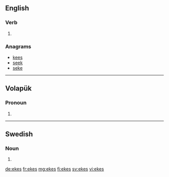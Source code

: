 ==English==

===Verb===
{{head|en}}

# {{en-third-person singular of|eke}}

===Anagrams===
* [[kees#English|kees]]
* [[seek#English|seek]]
* [[seke#English|seke]]

----

==Volapük==

===Pronoun===
{{head|vo|pronoun form}}

# {{inflection of|ek||dat|p|lang=vo}}

----

==Swedish==

===Noun===
{{head|sv|noun form}}

# {{sv-noun-form-indef-gen|eke}}

[[de:ekes]]
[[fr:ekes]]
[[mg:ekes]]
[[fi:ekes]]
[[sv:ekes]]
[[vi:ekes]]